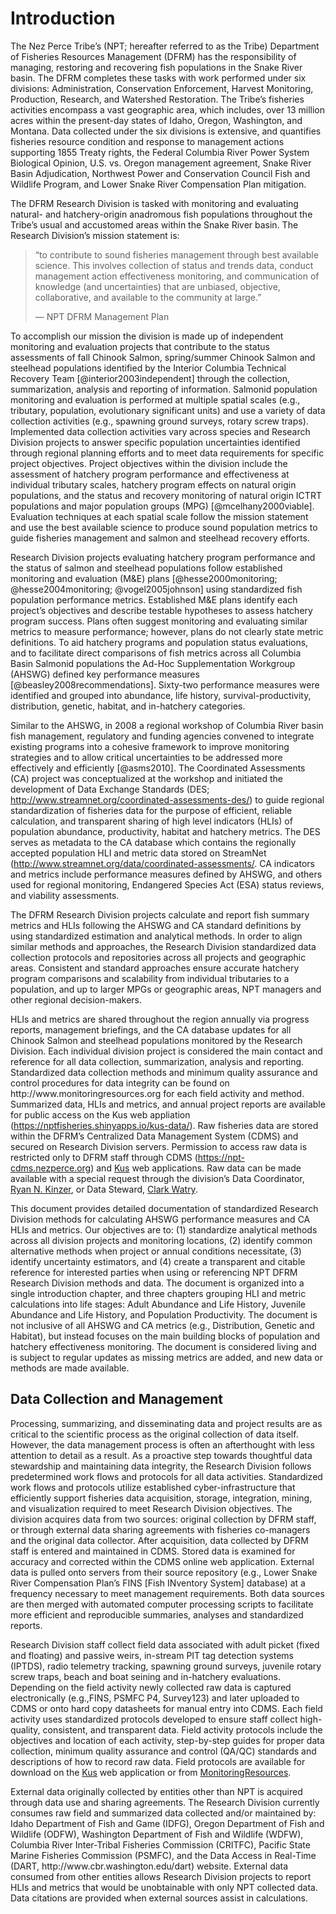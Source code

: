 # Introduction {#chap:intro}

The Nez Perce Tribe's (NPT; hereafter referred to as the Tribe) Department of Fisheries Resources Management (DFRM) has the responsibility of managing, restoring and recovering fish populations in the Snake River basin. The DFRM completes these tasks with work performed under six divisions: Administration, Conservation Enforcement, Harvest Monitoring, Production, Research, and Watershed Restoration. The Tribe’s fisheries activities encompass a vast geographic area, which includes, over 13 million acres within the present-day states of Idaho, Oregon, Washington, and Montana. Data collected under the six divisions is extensive, and quantifies fisheries resource condition and response to management actions supporting 1855 Treaty rights, the Federal Columbia River Power System Biological Opinion, U.S. vs. Oregon management agreement, Snake River Basin Adjudication, Northwest Power and Conservation Council Fish and Wildlife Program, and Lower Snake River Compensation Plan mitigation.

The DFRM Research Division is tasked with monitoring and evaluating natural- and hatchery-origin anadromous fish populations throughout the Tribe's usual and accustomed areas within the Snake River basin. The Research Division's mission statement is: 

> "to contribute to sound fisheries management through best available science. This involves collection of status and trends data, conduct management action effectiveness monitoring, and communication of knowledge (and uncertainties) that are unbiased, objective, collaborative, and available to the community at large."
>
> --- NPT DFRM Management Plan

To accomplish our mission the division is made up of independent monitoring and evaluation projects that contribute to the status assessments of fall Chinook Salmon, spring/summer Chinook Salmon and steelhead populations identified by the Interior Columbia Technical Recovery Team [@interior2003independent] through the collection, summarization, analysis and reporting of information. Salmonid population monitoring and evaluation is performed at multiple spatial scales (e.g., tributary, population, evolutionary significant units) and use a variety of data collection activities (e.g., spawning ground surveys, rotary screw traps). Implemented data collection activities vary across species and Research Division projects to answer specific population uncertainties identified through regional planning efforts and to meet data requirements for specific project objectives. Project objectives within the division include the assessment of hatchery program performance and effectiveness at individual tributary scales, hatchery program effects on natural origin populations, and the status and recovery monitoring of natural origin ICTRT populations and major population groups (MPG) [@mcelhany2000viable]. Evaluation techniques at each spatial scale follow the mission statement and use the best available science to produce sound population metrics to guide fisheries management and salmon and steelhead recovery efforts. 

Research Division projects evaluating hatchery program performance and the status of salmon and steelhead populations follow established monitoring and evaluation (M\&E) plans [@hesse2000monitoring; @hesse2004monitoring; @vogel2005johnson] using standardized fish population performance metrics. Established M\&E plans identify each project's objectives and describe testable hypotheses to assess hatchery program success. Plans often suggest monitoring and evaluating similar metrics to measure performance; however, plans do not clearly state metric definitions. To aid hatchery programs and population status evaluations, and to facilitate direct comparisons of fish metrics across all Columbia Basin Salmonid populations the Ad-Hoc Supplementation Workgroup (AHSWG) defined key performance measures [@beasley2008recommendations]. Sixty-two performance measures were identified and grouped into abundance, life history, survival-productivity, distribution, genetic, habitat, and in-hatchery categories.  

Similar to the AHSWG, in 2008 a regional workshop of Columbia River basin fish management, regulatory and funding agencies convened to integrate existing programs into a cohesive framework to improve monitoring strategies and to allow critical uncertainties to be addressed more effectively and efficiently [@asms2010]. The Coordinated Assessments (CA) project was conceptualized at the workshop and initiated the development of Data Exchange Standards (DES; [http://www.streamnet.org/coordinated-assessments-des/](http://www.streamnet.org/coordinated-assessments-des/)) to guide regional standardization of fisheries data for the purpose of efficient, reliable calculation, and transparent sharing of high level indicators (HLIs) of population abundance, productivity, habitat and hatchery metrics. The DES serves as metadata to the CA database which contains the regionally accepted population HLI and metric data stored on StreamNet ([http://www.streamnet.org/data/coordinated-assessments/](http://www.streamnet.org/data/coordinated-assessments/). CA indicators and metrics include performance measures defined by AHSWG, and others used for regional monitoring, Endangered Species Act (ESA) status reviews, and viability assessments. 

The DFRM Research Division projects calculate and report fish summary metrics and HLIs following the AHSWG and CA standard definitions by using standardized estimation and analytical methods. In order to align similar methods and approaches, the Research Division standardized data collection protocols and repositories across all projects and geographic areas. Consistent and standard approaches ensure accurate hatchery program comparisons and scalability from individual tributaries to a population, and up to larger MPGs or geographic areas, NPT managers and other regional decision-makers.

HLIs and metrics are shared throughout the region annually via progress reports, management briefings, and the CA database updates for all Chinook Salmon and steelhead populations monitored by the Research Division. Each individual division project is considered the main contact and reference for all data collection, summarization, analysis and reporting. Standardized data collection methods and minimum quality assurance and control procedures for data integrity can be found on http://www.monitoringresources.org for each field activity and method. Summarized data, HLIs and metrics, and annual project reports are available for public access on the Kus web appliation ([https://nptfisheries.shinyapps.io/kus-data/](https://nptfisheries.shinyapps.io/kus-data/)). Raw fisheries data are stored within the DFRM's Centralized Data Management System (CDMS) and secured on Research Division servers. Permission to access raw data is restricted only to DFRM staff through CDMS ([https://npt-cdms.nezperce.org](https://npt-cdms.nezperce.org)) and [Kus](https://nptfisheries.shinyapps.io/kus-data/) web applications. Raw data can be made available with a special request through the division's Data Coordinator, [Ryan N. Kinzer](mailto:ryank@nezperce.org), or Data Steward, [Clark Watry](mailto:clarkw@nezperce.org).

This document provides detailed documentation of standardized Research Division methods for calculating AHSWG performance measures and CA HLIs and metrics. Our objectives are to: (1) standardize analytical methods across all division projects and monitoring locations, (2) identify common alternative methods when project or annual conditions necessitate, (3) identify uncertainty estimators, and (4) create a transparent and citable reference for interested parties when using or referencing NPT DFRM Research Division methods and data. The document is organized into a single introduction chapter, and three chapters grouping HLI and metric calculations into life stages: Adult Abundance and Life History, Juvenile Abundance and Life History, and Population Productivity. The document is not inclusive of all AHSWG and CA metrics (e.g., Distribution, Genetic and Habitat), but instead focuses on the main building blocks of population and hatchery effectiveness monitoring. The document is considered living and is subject to regular updates as missing metrics are added, and new data or methods are made available.

## Data Collection and Management {#sec:data}

Processing, summarizing, and disseminating data and project results are as critical to the scientific process as the original collection of data itself. However, the data management process is often an afterthought with less attention to detail as a result. As a proactive step towards thoughtful data stewardship and maintaining data integrity, the Research Division follows predetermined work flows and protocols for all data activities. Standardized work flows and protocols utilize established cyber-infrastructure that efficiently support fisheries data acquisition, storage, integration, mining, and visualization required to meet Research Division objectives. The division acquires data from two sources: original collection by DFRM staff, or through external data sharing agreements with fisheries co-managers and the original data collector. After acquisition, data collected by DFRM staff is entered and maintained in CDMS. Stored data is examined for accuracy and corrected within the CDMS online web application. External data is pulled onto servers from their source repository (e.g., Lower Snake River Compensation Plan's FINS [Fish INventory System] database) at a frequency necessary to meet management requirements. Both data sources are then merged with automated computer processing scripts to facilitate more efficient and reproducible summaries, analyses and standardized reports. 

Research Division staff collect field data associated with adult picket (fixed and floating) and passive weirs, in-stream PIT tag detection systems (IPTDS), radio telemetry tracking, spawning ground surveys, juvenile rotary screw traps, beach and boat seining and in-hatchery evaluations. Depending on the field activity newly collected raw data is captured electronically (e.g.,FINS, PSMFC P4, Survey123) and later uploaded to CDMS or onto hard copy datasheets for manual entry into CDMS. Each field activity uses standardized protocols developed to ensure staff collect high-quality, consistent, and transparent data. Field activity protocols include the objectives and location of each activity, step-by-step guides for proper data collection, minimum quality assurance and control (QA/QC) standards and descriptions of how to record raw data. Field protocols are available for download on the [Kus](https://nptfisheries.shinyapps.io/kus-data/) web application or from [MonitoringResources](http:://monitoringresources.org). 

External data originally collected by entities other than NPT is acquired through data use and sharing agreements. The Research Division currently consumes raw field and summarized data collected and/or maintained by: Idaho Department of Fish and Game (IDFG), Oregon Department of Fish and Wildlife (ODFW), Washington Department of Fish and Wildlife (WDFW), Columbia River Inter-Tribal Fisheries Commission (CRITFC), Pacific State Marine Fisheries Commission (PSMFC), and the Data Access in Real-Time (DART, http://www.cbr.washington.edu/dart) website. External data consumed from other entities allows Research Division projects to report HLIs and metrics that would be unobtainable with only NPT collected data. Data citations are provided when external sources assist in calculations. 

<!--Research Division data summaries are publicly available and completed after acquiring data from internal and external data repositories. Data summaries are completed using structured query language (SQL) routines, application programming interfaces (API) for established data repositories and the for the statistical computing language **R** [@R-base]. Standard computer program routines for retrieving data automatically provide a quick and efficient way to summarize the most current and up-to-date raw data using fully transparent, reproducible and shareable methods. The summarized data output, which is necessary to calculate population performance metrics, is then stored in a publicly accessible RDBMS on an NPT server. Summarized data is timestamped with the date of compilation and all version histories are backed up for later use and protection.

Performance metrics for monitored populations are calculated following methods described in the book and following the general workflow. First, staff biologists perform quality assurance and control on raw and summarized data to check for accuracy and completeness. Data is edited  Corrected data is then re-uploaded to raw data storage repositories for preservation. After the data is verified, biologists have the option to use functions within the \href{https://github.com/ryankinzer/cuyem}{c\'{u}\v{y}em} R package (NEED CORRECT CITATION - Kinzer 2017) or to follow equations identified in this manuscript to generate point and uncertainty estimators for each metric. Summarized inputs and estimated metrics are then uploaded into a NPT server. When possible automated R scripts access raw data, summarize inputs and generate performance metrics, thus, bypassing staff to create a more efficient and streamline data flow to increase real-time availability and reduce staff burden and potential errors (\ref{fig.data.flowchart}). 

Summarized data and calculated population performance metrics stored on NPT servers are updated monthly to ensure data is current and to provide the most up-to-date information for fisheries management and population status and recovery assessments. After each monthly update all metrics are pushed to the StreamNet CA project following established DESs to fulfill contractual and regional data sharing agreements. Raw field data and it's associated metadata is available at the restricted access \href{http://www.nptfisheries.org}{DFRM data portal}. Contact the DFRM Data Management project leader to request access. Summarized data is publicly accessible and can be viewed in tabular or graphical versions, and available for download as a comma separated value (.csv) file at the \href{http://www.nptfisheries.org}{DFRM website}. Estimated performance metrics and associated metadata (e.g., data source citations, version history) are also publicly accessible at the same website (\ref{fig.data.flowchart}).
-->

<!--
## Performance Measure Calculation and Examples {#sec:example-setup}

Throughout the document examples are provided to calculate performance measures using the **R** statistical programming language and three packages developed to query and summarize data following the methods described herein.  The packages include **cdmsR** for downloading data from NPT's internal [CDMS](https://npt-cdms.nezperce.org) data repository, **fisheR** for downloading data from external sources, and **cuyem** for processing raw data and developing point and uncertainty estimators. Developed packages can be obtained from [https://github.com/ryankinzer](https://github.com/ryankinzer) using the **devtools** package as follows; *devtools::install_github('ryankinzer/cuyem')*.   Additionally, developed packages and examples shown in the document use a variety of packages within **tidyverse** [@tidyverse2019]. 

```r
# to get started load packages
library(tidyverse)
library(cdmsR)
library(fisheR)
library(cuyem)
```

```r
username = 'api_user'
password = 'api_user'
```

```r
# and login into CDMS to download data
cdmsLogin(username, password)
```

-->

<!--Please see the Prefece (\@ref(sec:preface)) for backgroud information on the development of methods, links to software code, and citation recommendations.-->